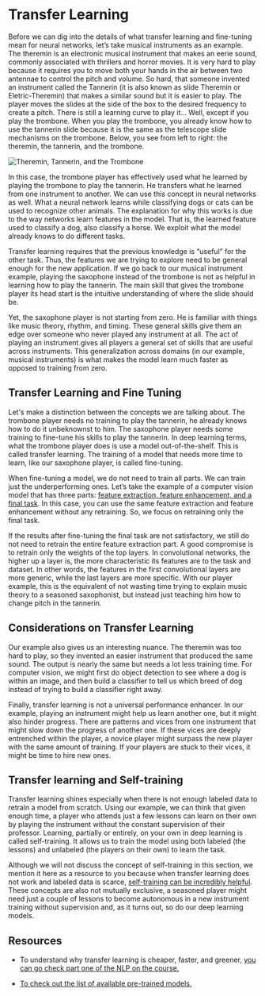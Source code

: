 # Transfer Learning
Before we can dig into the details of what transfer learning and fine-tuning mean for neural networks, let’s take musical instruments as an example. The theremin is an electronic musical instrument that makes an eerie sound, commonly associated with thrillers and horror movies. It is very hard to play because it requires you to move both your hands in the air between two antennae to control the pitch and volume. So hard, that someone invented an instrument called the Tannerin (it is also known as slide Theremin or Eletric-Theremin) that makes a similar sound but it is easier to play.  The player moves the slides at the side of the box to the desired frequency to create a pitch. There is still a learning curve to play it... Well, except if you play the trombone. When you play the trombone, you already know how to use the tannerin slide because it is the same as the telescope slide mechanisms on the trombone. Below, you see from left to right: the theremin, the tannerin, and the trombone.

![Theremin, Tannerin, and the Trombone](
https://huggingface.co/datasets/hf-vision/course-assets/resolve/d0096005da7fe2eb3bfbd3d0047e9ac7bd499cf0/transfer_learning.png)

In this case, the trombone player has effectively used what he learned by playing the trombone to play the tannerin. He transfers what he learned from one instrument to another. We can use this concept in neural networks as well.  What a neural network learns while classifying dogs or cats can be used to recognize other animals. The explanation for why this works is due to the way networks learn features in the model. That is, the learned feature used to classify a dog, also classify a horse.  We exploit what the model already knows to do different tasks.

Transfer learning requires that the previous knowledge is “useful” for the other task. Thus, the features we are trying to explore need to be general enough for the new application. If we go back to our musical instrument example, playing the saxophone instead of the trombone is not as helpful in learning how to play the tannerin.  The main skill that gives the trombone player its head start is the intuitive understanding of where the slide should be. 

Yet, the saxophone player is not starting from zero. He is familiar with things like music theory, rhythm, and timing. These general skills give them an edge over someone who never played any instrument at all.  The act of playing an instrument gives all players a general set of skills that are useful across instruments. This generalization across domains (in our example, musical instruments) is what makes the model learn much faster as opposed to training from zero.

## Transfer Learning and Fine Tuning

Let's make a distinction between the concepts we are talking about. The trombone player needs no training to play the tannerin, he already knows how to do it unbeknownst to him. The saxophone player needs some training to fine-tune his skills to play the tannerin. In deep learning terms, what the trombone player does is use a model out-of-the-shelf. This is called transfer learning. The training of a model that needs more time to learn, like our saxophone player, is called fine-tuning. 

When fine-tuning a model, we do not need to train all parts. We can train just the underperforming ones. Let’s take the example of a computer vision model that has three parts: [feature extraction, feature enhancement, and a final task](https://huggingface.co/docs/transformers/main/main_classes/backbones). In this case, you can use the same feature extraction and feature enhancement without any retraining.  So, we focus on retraining only the final task. 

If the results after fine-tuning the final task are not satisfactory, we still do not need to retrain the entire feature extraction part.  A good compromise is to retrain only the weights of the top layers. In convolutional networks, the higher up a layer is, the more characteristic its features are to the task and dataset. In other words, the features in the first convolutional layers are more generic, while the last layers are more specific. With our player example, this is the equivalent of not wasting time trying to explain music theory to a seasoned saxophonist, but instead just teaching him how to change pitch in the tannerin.

## Considerations on Transfer Learning

Our example also gives us an interesting nuance. The theremin was too hard to play, so they invented an easier instrument that produced the same sound.  The output is nearly the same but needs a lot less training time. For computer vision, we might first do object detection to see where a dog is within an image, and then build a classifier to tell us which breed of dog instead of trying to build a classifier right away.

Finally, transfer learning is not a universal performance enhancer. In our example, playing an instrument might help us learn another one, but it might also hinder progress.  There are patterns and vices from one instrument that might slow down the progress of another one. If these vices are deeply entrenched within the player, a novice player might surpass the new player with the same amount of training. If your players are stuck to their vices, it might be time to hire new ones.

## Transfer learning and Self-training

Transfer learning shines especially when there is not enough labeled data to retrain a model from scratch.  Using our example, we can think that given enough time, a player who attends just a few lessons can learn on their own by playing the instrument without the constant supervision of their professor. Learning, partially or entirely, on your own in deep learning is called self-training. It allows us to train the model using both labeled (the lessons) and unlabeled (the players on their own) to learn the task.  

Although we will not discuss the concept of self-training in this section, we mention it here as a resource to you because when transfer learning does not work and labeled data is scarce, [self-training can be incredibly helpful](https://doi.org/10.48550/arXiv.2006.06882). These concepts are also not mutually exclusive, a seasoned player might need just a couple of lessons to become autonomous in a new instrument training without supervision and, as it turns out, so do our deep learning models.

## Resources

- To understand why transfer learning is cheaper, faster, and greener, [you can go check part one of the NLP on the course.](https://huggingface.co/learn/nlp-course/chapter1/4?fw=pt#transfer-learning)

- [To check out the list of available pre-trained models.](https://huggingface.co/models)